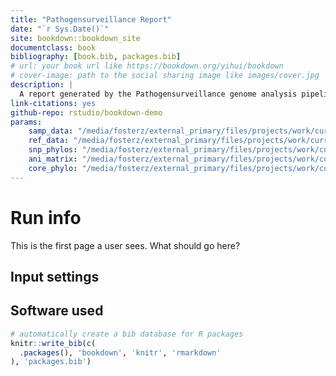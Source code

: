 ```yaml
--- 
title: "Pathogensurveillance Report"
date: "`r Sys.Date()`"
site: bookdown::bookdown_site
documentclass: book
bibliography: [book.bib, packages.bib]
# url: your book url like https://bookdown.org/yihui/bookdown
# cover-image: path to the social sharing image like images/cover.jpg
description: |
  A report generated by the Pathogensurveillance genome analysis pipeline.
link-citations: yes
github-repo: rstudio/bookdown-demo
params:
    samp_data: "/media/fosterz/external_primary/files/projects/work/current/nf-core-plantpathsurveil/test/data/metadata_medium.csv"
    ref_data: "/media/fosterz/external_primary/files/projects/work/current/nf-core-plantpathsurveil/work/60/71f547293aa5d22f469ea3ee215581/merged_assembly_stats.tsv"
    snp_phylos: "/media/fosterz/external_primary/files/projects/work/current/nf-core-plantpathsurveil/work/60/71f547293aa5d22f469ea3ee215581/xan_test_22_331_assembly.treefile"
    ani_matrix: "/media/fosterz/external_primary/files/projects/work/current/nf-core-plantpathsurveil/work/60/71f547293aa5d22f469ea3ee215581/comp.csv"
    core_phylo: "/media/fosterz/external_primary/files/projects/work/current/nf-core-plantpathsurveil/work/60/71f547293aa5d22f469ea3ee215581/xan_test.treefile"
---
```


# Run info

This is the first page a user sees.
What should go here?

## Input settings

## Software used


```r
# automatically create a bib database for R packages
knitr::write_bib(c(
  .packages(), 'bookdown', 'knitr', 'rmarkdown'
), 'packages.bib')
```
